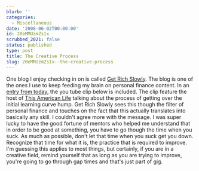 ```yaml
---
blurb: ''
categories:
  - Miscellaneous
date: '2008-06-02T00:00:00'
id: 20eMMUzmZsIx
scrubbed_2021: false
status: published
type: post
title: The Creative Process
slug: 20eMMUzmZsIx--the-creative-process
---
```


One blog I enjoy checking in on is called
[Get Rich Slowly](http://www.getrichslowly.org/). The blog is one
of the ones I use to keep feeding my brain on personal finance
content. In an
[entry from today](http://www.getrichslowly.org/blog/2008/06/02/closing-the-gap-between-dreams-and-reality/),
the you tube clip below is included. The clip feature the host of
[This American Life](http://www.thisamericanlife.org/) talking
about the process of getting over the initial learning curve hump.
Get Rich Slowly sees this though the filter of personal finance and
touches on the fact that this actually translates into basically
any skill. I couldn't agree more with the message. I was super
lucky to have the good fortune of mentors who helped me understand
that in order to be good at something, you have to go though the
time when you suck. As much as possible, don't let that time when
you suck get you down. Recognize that time for what it is, the
practice that is required to improve.
I'm guessing this applies to most things, but certainly, if you are
in a creative field, remind yourself that as long as you are trying
to improve, you're going to go through gap times and that's just
part of gig.
